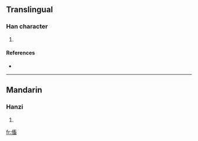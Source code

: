 ==Translingual==

===Han character===
{{Han char|rn=9|rad=人|as=10|sn=12|four=|canj=人卜女田 (OYVW)}}

# {{defn|Han|sort=人10}}

====References====
* {{Han ref|kx=0113.190|dkj=00965|dj=0241.090|hdz=10205.080|uh=5097|ud=20631}}

----

==Mandarin==

===Hanzi===
{{cmn-hanzi|pin=[[chù]] ([[chu4]]), [[róng]] ([[rong2]])|wg=ch'u<sup>4</sup>, jung<sup>2</sup>}}

# {{defn|Mandarin|sort=人10}}

[[fr:傗]]
